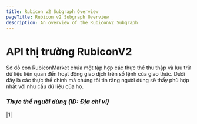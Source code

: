 ```yaml
---
title: Rubicon v2 Subgraph Overview
pageTitle: Rubicon v2 Subgraph Overview
description: An overview of the RubiconV2 Subgraph
---
```


# API thị trường RubiconV2

Sơ đồ con RubiconMarket chứa một tập hợp các thực thể thu thập và lưu trữ dữ liệu liên quan đến hoạt động giao dịch trên sổ lệnh của giao thức. Dưới đây là các thực thể chính mà chúng tôi tin rằng người dùng sẽ thấy phù hợp nhất với nhu cầu dữ liệu của họ.

### _**Thực thể người dùng (ID: Địa chỉ ví)**_

|****1****|